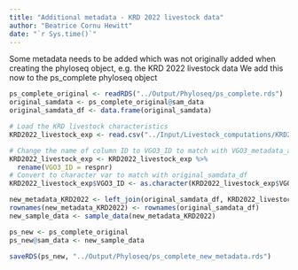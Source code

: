 ```yaml
---
title: "Additional metadata - KRD 2022 livestock data"
author: "Beatrice Cornu Hewitt" 
date: "`r Sys.time()`"
---
```


Some metadata needs to be added which was not originally added when creating the phyloseq object, e.g. the KRD 2022 livestock data
We add this now to the ps_complete phyloseq object

```r
ps_complete_original <- readRDS("../Output/Phyloseq/ps_complete.rds")
original_samdata <- ps_complete_original@sam_data
original_samdata_df <- data.frame(original_samdata)

# Load the KRD livestock characteristics
KRD2022_livestock_exp <- read.csv("../Input/Livestock_computations/KRD2022_livestock_characteristics.csv")

# Change the name of column ID to VGO3_ID to match with VGO3_metadata_all
KRD2022_livestock_exp <- KRD2022_livestock_exp %>%
  rename(VGO3_ID = respnr)
# Convert to character var to match with original_samdata_df
KRD2022_livestock_exp$VGO3_ID <- as.character(KRD2022_livestock_exp$VGO3_ID)

new_metadata_KRD2022 <- left_join(original_samdata_df, KRD2022_livestock_exp, by = "VGO3_ID")
rownames(new_metadata_KRD2022) <- rownames(original_samdata_df)
new_sample_data <- sample_data(new_metadata_KRD2022)

ps_new <- ps_complete_original
ps_new@sam_data <- new_sample_data

saveRDS(ps_new, "../Output/Phyloseq/ps_complete_new_metadata.rds")
```
